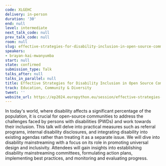 ```yaml
---
code: XLGEHC
delivery: in-person
duration: '30'
end: null
level: intermediate
next_talk_code: null
prev_talk_code: null
room: null
slug: effective-strategies-for-disability-inclusion-in-open-source-communities
speakers:
- brayan-kai-mwanyumba
start: null
state: confirmed
submission_type: Talk
talks_after: null
talks_in_parallel: null
title: Effective Strategies for Disability Inclusion in Open Source Communities
track: Education, Community & Diversity
tweet: ''
website_url: https://ep2024.europython.eu/session/effective-strategies-for-disability-inclusion-in-open-source-communities
---
```


In today's world, where disability affects a significant percentage of the population, it is crucial for open-source communities to address the challenges faced by persons with disabilities (PWDs) and work towards their inclusion. This talk will delve into practical measures such as referral programs, internal disability disclosures, and integrating disability into existing agendas rather than treating it as a separate issue. We will dive into disability mainstreaming with a focus on its role in promoting universal design and inclusivity. Attendees will gain insights into establishing disability mainstreaming committees, formulating action plans, implementing best practices, and monitoring and evaluating progress.

